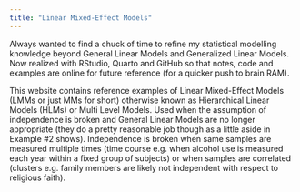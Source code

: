 ```yaml
---
title: "Linear Mixed-Effect Models"
---
```


Always wanted to find a chuck of time to refine my statistical modelling knowledge beyond General Linear Models and Generalized Linear Models. Now realized with RStudio, Quarto and GitHub so that notes, code and examples are online for future reference (for a quicker push to brain RAM).

This website contains reference examples of Linear Mixed-Effect Models (LMMs or just MMs for short) otherwise known as Hierarchical Linear Models (HLMs) or Multi Level Models. Used when the assumption of independence is broken and General Linear Models are no longer appropriate (they do a pretty reasonable job though as a little aside in Example #2 shows). Independence is broken when same samples are measured multiple times (time course e.g. when alcohol use is measured each year within a fixed group of subjects) or when samples are correlated (clusters e.g. family members are likely not independent with respect to religious faith).
